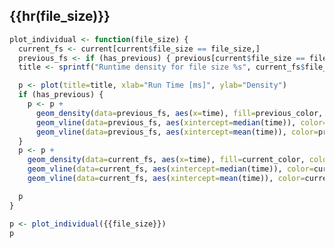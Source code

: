 ## {{hr(file_size)}}
```r

plot_individual <- function(file_size) {
  current_fs <- current[current$file_size == file_size,]
  previous_fs <- if (has_previous) { previous[current$file_size == file_size,] }
  title <- sprintf("Runtime density for file size %s", current_fs$file_size_human[1])

  p <- plot(title=title, xlab="Run Time [ms]", ylab="Density")
  if (has_previous) {
    p <- p +
      geom_density(data=previous_fs, aes(x=time), fill=previous_color, color=previous_color, alpha=0.8) +
      geom_vline(data=previous_fs, aes(xintercept=median(time)), color=previous_color, size=1) +
      geom_vline(data=previous_fs, aes(xintercept=mean(time)), color=previous_color, lty="dashed", size=1)
  }
  p <- p +
    geom_density(data=current_fs, aes(x=time), fill=current_color, color=current_color, alpha=0.8) +
    geom_vline(data=current_fs, aes(xintercept=median(time)), color=current_color, size=1) +
    geom_vline(data=current_fs, aes(xintercept=mean(time)), color=current_color, lty="dashed", size=1)

  p
}

p <- plot_individual({{file_size}})
p
```

